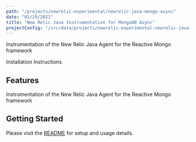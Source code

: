 ```yaml
---
path: "/projects/newrelic-experimental/newrelic-java-mongo-async"
date: "01/29/2021"
title: "New Relic Java Instrumentation for MongoDB Async"
projectConfig: "/src/data/projects/newrelic-experimental-newrelic-java-mongo-async.json"
---
```


<!-- Imports must occur at the top of the file -->

Instrumentation of the New Relic Java Agent for the Reactive Mongo framework

<Link to="https://github.com/newrelic-experimental/newrelic-java-mongo-async">Installation Instructions</Link>

## Features

Instrumentation of the New Relic Java Agent for the Reactive Mongo framework

## Getting Started

Please visit the [README](https://github.com/newrelic-experimental/newrelic-java-mongo-async#readme) for setup and usage details.
